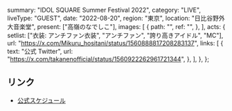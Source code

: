   summary: "IDOL SQUARE Summer Festival 2022",
  category: "LIVE",
  liveType: "GUEST",
  date: "2022-08-20",
  region: "東京",
  location: "日比谷野外大音楽堂",
  present: ["高嶺のなでしこ"],
  images: [
    {
      path: "",
      ref: "",
    },
  ],
  acts: {
    setlist: ["衣装: アンチファン衣装", "アンチファン", "誇り高きアイドル", "MC"],
    url: "https://x.com/Mikuru_hositani/status/1560888817208283137",
    links: [
      {
        text: "公式 Twitter",
        url: "https://x.com/takanenofficial/status/1560922262961721344",
      },
    ],
  },
};

## リンク

- [公式スケジュール](https://takanenonadeshiko.jp/?p=353)
